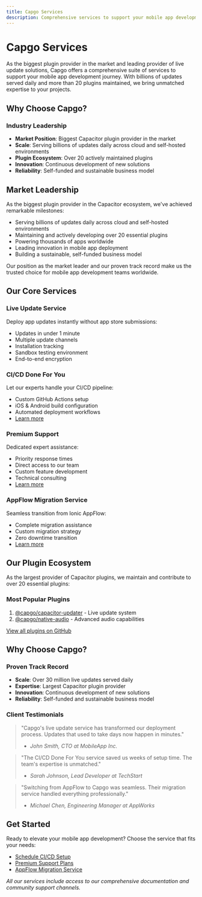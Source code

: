 ```yaml
---
title: Capgo Services
description: Comprehensive services to support your mobile app development journey
---
```


# Capgo Services

As the biggest plugin provider in the market and leading provider of live update solutions, Capgo offers a comprehensive suite of services to support your mobile app development journey. With billions of updates served daily and more than 20 plugins maintained, we bring unmatched expertise to your projects.

## Why Choose Capgo?

### Industry Leadership
- **Market Position**: Biggest Capacitor plugin provider in the market
- **Scale**: Serving billions of updates daily across cloud and self-hosted environments
- **Plugin Ecosystem**: Over 20 actively maintained plugins
- **Innovation**: Continuous development of new solutions
- **Reliability**: Self-funded and sustainable business model


## Market Leadership

As the biggest plugin provider in the Capacitor ecosystem, we've achieved remarkable milestones:
- Serving billions of updates daily across cloud and self-hosted environments
- Maintaining and actively developing over 20 essential plugins
- Powering thousands of apps worldwide
- Leading innovation in mobile app deployment
- Building a sustainable, self-funded business model

Our position as the market leader and our proven track record make us the trusted choice for mobile app development teams worldwide.


## Our Core Services

### Live Update Service
Deploy app updates instantly without app store submissions:
- Updates in under 1 minute
- Multiple update channels
- Installation tracking
- Sandbox testing environment
- End-to-end encryption

### CI/CD Done For You
Let our experts handle your CI/CD pipeline:
- Custom GitHub Actions setup
- iOS & Android build configuration
- Automated deployment workflows
- [Learn more](https://cal.com/martindonadieu/mobile-ci-cd-done-for-you)

### Premium Support
Dedicated expert assistance:
- Priority response times
- Direct access to our team
- Custom feature development
- Technical consulting
- [Learn more](/pages/premium-support)

### AppFlow Migration Service
Seamless transition from Ionic AppFlow:
- Complete migration assistance
- Custom migration strategy
- Zero downtime transition
- [Learn more](/pages/appflow-migration)

## Our Plugin Ecosystem

As the largest provider of Capacitor plugins, we maintain and contribute to over 20 essential plugins:

### Most Popular Plugins
1. [@capgo/capacitor-updater](https://github.com/Cap-go/capacitor-updater) - Live update system
2. [@capgo/native-audio](https://github.com/Cap-go/native-audio) - Advanced audio capabilities


[View all plugins on GitHub](https://github.com/cap-go/)

## Why Choose Capgo?

### Proven Track Record
- **Scale**: Over 30 million live updates served daily
- **Expertise**: Largest Capacitor plugin provider
- **Innovation**: Continuous development of new solutions
- **Reliability**: Self-funded and sustainable business model

### Client Testimonials

> "Capgo's live update service has transformed our deployment process. Updates that used to take days now happen in minutes."
> - *John Smith, CTO at MobileApp Inc.*

> "The CI/CD Done For You service saved us weeks of setup time. The team's expertise is unmatched."
> - *Sarah Johnson, Lead Developer at TechStart*

> "Switching from AppFlow to Capgo was seamless. Their migration service handled everything professionally."
> - *Michael Chen, Engineering Manager at AppWorks*

## Get Started

Ready to elevate your mobile app development? Choose the service that fits your needs:

- [Schedule CI/CD Setup](https://cal.com/martindonadieu/mobile-ci-cd-done-for-you)
- [Premium Support Plans](/premium-support)
- [AppFlow Migration Service](/migration-service)

*All our services include access to our comprehensive documentation and community support channels.*
